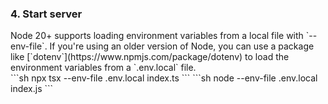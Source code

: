 
### 4. Start server

<Aside type="note" title="env files">
  Node 20+ supports loading environment variables from a local file with
  `--env-file`. If you're using an older version of Node, you can use a package
  like [`dotenv`](https://www.npmjs.com/package/dotenv) to load the environment
  variables from a `.env.local` file.
</Aside>

<SelectableContent client:idle syncKey="language" frameworkSwitcher>
  <Fragment slot="TS">
    ```sh npx tsx --env-file .env.local index.ts ```
  </Fragment>
  <Fragment slot="JS">```sh node --env-file .env.local index.js ```</Fragment>
</SelectableContent>
